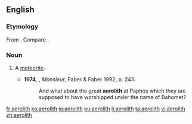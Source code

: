 ==English==

===Etymology===
From {{confix|aero|lith}}. Compare {{term|aerolite}}.

===Noun===
{{en-noun}}

# {{context|chiefly|_|historical|lang=en}} A [[meteorite]].
#* '''1974''', {{w|Lawrence Durrell}}, ''Monsieur'', Faber & Faber 1992, p. 243:
#*: And what about the great '''aerolith''' at Paphos which they are supposed to have worshipped under the name of Bahomet?

[[fr:aerolith]]
[[ko:aerolith]]
[[io:aerolith]]
[[ku:aerolith]]
[[li:aerolith]]
[[ta:aerolith]]
[[vi:aerolith]]
[[zh:aerolith]]